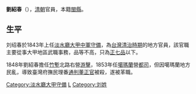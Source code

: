 '''劉紹春'''（{{bd|？||？|catIdx=}}），[[清朝|清朝]]官員，本籍[[閩縣|閩縣]]。

== 生平 ==
刘绍春於1843年上任[[淡水廳|淡水廳]][[大甲中軍守備|大甲中軍守備]]，為[[台灣清治時期|台灣清治時期]]的地方官員，該官職主要從事大甲地區武職事務，品等不高，只為[[正七品|正七品]]以下。

1848年劉紹春擔任[[新竹市|竹塹]]北路右營[[新竹市|游擊]]，1853年任[[噶瑪蘭|噶瑪蘭]]營[[都司|都司]]，但因噶瑪蘭地方民亂，導致臺灣府撫民理番[[通判|通判]][[董正官|董正官]]被殺，遂被革職。

{{start box}}
{{s-off}}
{{s-before|[[湯得陞|湯得陞]]}}
{{s-title|[[淡水廳|淡水廳]][[大甲守備|大甲守備]]|1843年上任}}
{{s-after|[[曾廷亮|曾廷亮]]}}
{{end box}}
{{清朝人物小作品}}
[[Category:淡水廳大甲守備|Category:淡水廳大甲守備]]
[[Category:大甲官員|L]]
[[Category:刘姓|Category:刘姓]]